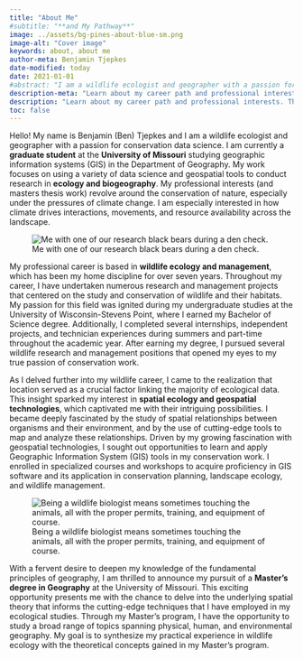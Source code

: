 ```yaml
---
title: "About Me"
#subtitle: "**and My Pathway**"
image: ../assets/bg-pines-about-blue-sm.png
image-alt: "Cover image"
keywords: about, about me
author-meta: Benjamin Tjepkes
date-modified: today
date: 2021-01-01
#abstract: "I am a wildlife ecologist and geographer with a passion for conservation."
description-meta: "Learn about my career path and professional interests."
description: "Learn about my career path and professional interests. This page highlights my career and education pathway leading to where I am now, including my experiences across the broad scopes of ecology and geospatial."
toc: false
---
```


Hello! My name is Benjamin (Ben) Tjepkes and I am a wildlife ecologist and geographer with a passion for conservation data science. I am currently a **graduate student** at the **University of Missouri** studying geographic information systems (GIS) in the Department of Geography. My work focuses on using a variety of data science and geospatial tools to conduct research in **ecology and biogeography**. My professional interests (and masters thesis work) revolve around the conservation of nature, especially under the pressures of climate change. I am especially interested in how climate drives interactions, movements, and resource availability across the landscape.

![Me with one of our research black bears during a den check.](../assets/img-ben-with-bear.jpg)

My professional career is based in **wildlife ecology and management**, which has been my home discipline for over seven years. Throughout my career, I have undertaken numerous research and management projects that centered on the study and conservation of wildlife and their habitats. My passion for this field was ignited during my undergraduate studies at the University of Wisconsin-Stevens Point, where I earned my Bachelor of Science degree. Additionally, I completed several internships, independent projects, and technician experiences during summers and part-time throughout the academic year. After earning my degree, I pursued several wildlife research and management positions that opened my eyes to my true passion of conservation work.


As I delved further into my wildlife career, I came to the realization that location served as a crucial factor linking the majority of ecological data. This insight sparked my interest in **spatial ecology and geospatial technologies**, which captivated me with their intriguing possibilities. I became deeply fascinated by the study of spatial relationships between organisms and their environment, and by the use of cutting-edge tools to map and analyze these relationships. Driven by my growing fascination with geospatial technologies, I sought out opportunities to learn and apply Geographic Information System (GIS) tools in my conservation work. I enrolled in specialized courses and workshops to acquire proficiency in GIS software and its application in conservation planning, landscape ecology, and wildlife management.

![Being a wildlife biologist means sometimes touching the animals, all with the proper permits, training, and equipment of course.](../assets/img-ben-work.png)


With a fervent desire to deepen my knowledge of the fundamental principles of geography, I am thrilled to announce my pursuit of a **Master's degree in Geography** at the University of Missouri. This exciting opportunity presents me with the chance to delve into the underlying spatial theory that informs the cutting-edge techniques that I have employed in my ecological studies. Through my Master's program, I have the opportunity to study a broad range of topics spanning physical, human, and environmental geography. My goal is to synthesize my practical experience in wildlife ecology with the theoretical concepts gained in my Master's program.

